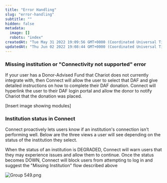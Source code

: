 ```yaml
---
title: "Error Handling"
slug: "error-handling"
subtitle: ""
hidden: false
metadata: 
  image: []
  robots: "index"
createdAt: "Tue May 31 2022 19:09:56 GMT+0000 (Coordinated Universal Time)"
updatedAt: "Thu Jun 02 2022 19:08:44 GMT+0000 (Coordinated Universal Time)"
---
```

### Missing institution or "Connectivity not supported" error

If your user has a Donor-Advised Fund that Chariot does not currently integrate with, then Connect will allow the user to select that DAF and give detailed instructions on how to complete their DAF donation. Connect will hyperlink the user to their DAF login portal and allow the donor to notify Chariot that the donation was placed.  

[Insert image showing modules]

### Institution status in Connect

Connect proactively lets users know if an institution's connection isn't performing well. Below are the three views a user will see depending on the status of the institution they select.

When the status of an institution is DEGRADED, Connect will warn users that they may experience issues and allow them to continue. Once the status becomes DOWN, Connect will block users from attempting to log in and suggest the "Missing Institution" flow described above

![](../../images/41e910d-Group_549.png "Group 549.png")
